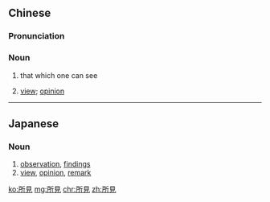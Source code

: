 {{also|所见}}
==Chinese==
{{zh-forms|s=所见}}

===Pronunciation===
{{zh-pron
|m=suǒjiàn
|h=pfs=só-kien
|cat=n
}}

===Noun===
{{zh-noun}}

# {{lb|zh|literary}} that which one can see
# {{lb|zh|literary}} [[view]]; [[opinion]]

----

==Japanese==
{{ja-kanjitab|しょ|けん|yomi=on}}

===Noun===
{{ja-noun|しょけん}}

# [[observation]], [[finding]]s
# [[view]], [[opinion]], [[remark]]

[[ko:所見]]
[[mg:所見]]
[[chr:所見]]
[[zh:所見]]